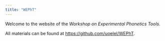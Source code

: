 ```yaml
---
title: "WEPhT"
---
```


Welcome to the website of the *Workshop on Experimental Phonetics Tools*.

All materials can be found at <https://github.com/uoelel/WEPhT>.
